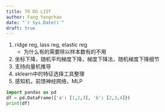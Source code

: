 ```yaml
---
title: TO DO LIST
author: Fang Yongchao
date: "`r Sys.Date()`"
draft: true
---
```


1. ridge reg, lass reg, elastic reg
    - 为什么有的需要除以样本数有的不用
1. 坐标下降，随机平均梯度下降，梯度下降法，随机梯度下降细节
1. 支持向量机推导
1. sklearn中的特征选择工具整理
1. 感知机，前馈神经网络，MLP

```python
import pandas as pd
df = pd.DataFrame({'a': [1,2,3], 'b': [2,3,4]})
print(df)
```